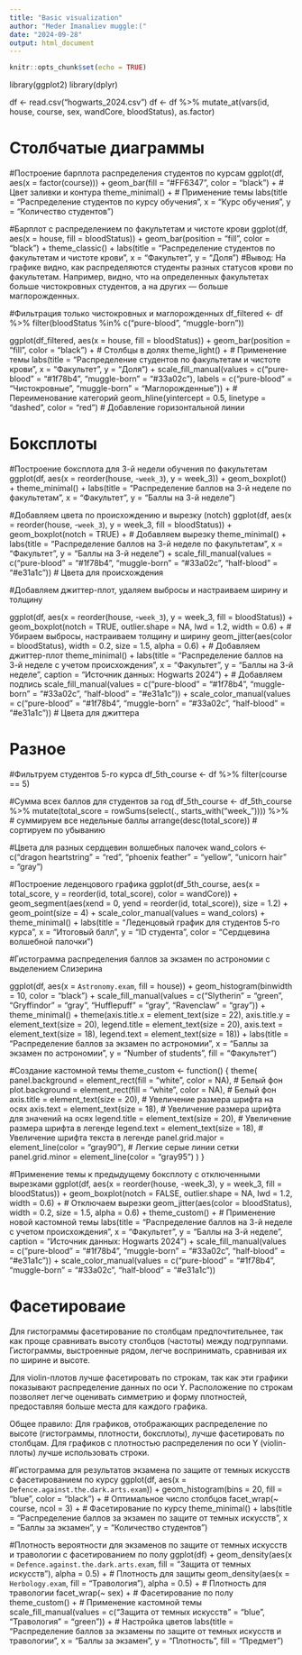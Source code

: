```yaml
---
title: "Basic visualization"
author: "Meder Imanaliev muggle:("
date: "2024-09-28"
output: html_document
---
```


```r
knitr::opts_chunk$set(echo = TRUE)
```


library(ggplot2)
library(dplyr)


df <- read.csv("hogwarts_2024.csv")
df <- df %>%
  mutate_at(vars(id, house, course, sex, wandCore, bloodStatus), as.factor)

# Столбчатые диаграммы

#Построение барплота распределения студентов по курсам
ggplot(df, aes(x = factor(course))) +
  geom_bar(fill = "#FF6347", color = "black") + # Цвет заливки и контура
  theme_minimal() + # Применение темы
  labs(title = "Распределение студентов по курсу обучения",
       x = "Курс обучения", 
       y = "Количество студентов")

#Барплот с распределением по факультетам и чистоте крови
ggplot(df, aes(x = house, fill = bloodStatus)) +
  geom_bar(position = "fill", color = "black") + 
  theme_classic() + 
  labs(title = "Распределение студентов по факультетам и чистоте крови",
       x = "Факультет", 
       y = "Доля")
#Вывод:
На графике видно, как распределяются студенты разных статусов крови по факультетам. Например, видно, что на определенных факультетах больше чистокровных студентов, а на других — больше маглорожденных.


#Фильтрация только чистокровных и маглорожденных
df_filtered <- df %>%
  filter(bloodStatus %in% c("pure-blood", "muggle-born"))


ggplot(df_filtered, aes(x = house, fill = bloodStatus)) +
  geom_bar(position = "fill", color = "black") + # Столбцы в долях
  theme_light() + # Применение темы
  labs(title = "Распределение студентов по факультетам и чистоте крови",
       x = "Факультет", 
       y = "Доля") +
  scale_fill_manual(values = c("pure-blood" = "#1f78b4", "muggle-born" = "#33a02c"), 
                    labels = c("pure-blood" = "Чистокровные", "muggle-born" = "Маглорожденные")) + # Переименование категорий
  geom_hline(yintercept = 0.5, linetype = "dashed", color = "red") # Добавление горизонтальной линии
  
# Боксплоты

#Построение боксплота для 3-й недели обучения по факультетам
ggplot(df, aes(x = reorder(house, -`week_3`), y = week_3)) +
  geom_boxplot() +
  theme_minimal() +
  labs(title = "Распределение баллов на 3-й неделе по факультетам",
       x = "Факультет", 
       y = "Баллы на 3-й неделе")
       
#Добавляем цвета по происхождению и вырезку (notch)
ggplot(df, aes(x = reorder(house, -`week_3`), y = week_3, fill = bloodStatus)) +
  geom_boxplot(notch = TRUE) + # Добавляем вырезку
  theme_minimal() +
  labs(title = "Распределение баллов на 3-й неделе по факультетам",
       x = "Факультет", 
       y = "Баллы на 3-й неделе") +
  scale_fill_manual(values = c("pure-blood" = "#1f78b4", "muggle-born" = "#33a02c", "half-blood" = "#e31a1c")) # Цвета для происхождения
  
#Добавляем джиттер-плот, удаляем выбросы и настраиваем ширину и толщину

ggplot(df, aes(x = reorder(house, -`week_3`), y = week_3, fill = bloodStatus)) +
  geom_boxplot(notch = TRUE, outlier.shape = NA, lwd = 1.2, width = 0.6) + # Убираем выбросы, настраиваем толщину и ширину
  geom_jitter(aes(color = bloodStatus), width = 0.2, size = 1.5, alpha = 0.6) + # Добавляем джиттер-плот
  theme_minimal() +
  labs(title = "Распределение баллов на 3-й неделе с учетом происхождения",
       x = "Факультет", 
       y = "Баллы на 3-й неделе",
       caption = "Источник данных: Hogwarts 2024") + # Добавляем подпись
  scale_fill_manual(values = c("pure-blood" = "#1f78b4", "muggle-born" = "#33a02c", "half-blood" = "#e31a1c")) +
  scale_color_manual(values = c("pure-blood" = "#1f78b4", "muggle-born" = "#33a02c", "half-blood" = "#e31a1c")) # Цвета для джиттера

# Разное

#Фильтруем студентов 5-го курса
df_5th_course <- df %>% filter(course == 5)

#Сумма всех баллов для студентов за год
df_5th_course <- df_5th_course %>%
  mutate(total_score = rowSums(select(., starts_with("week_")))) %>% # суммируем все недельные баллы
  arrange(desc(total_score)) # сортируем по убыванию

#Цвета для разных сердцевин волшебных палочек
wand_colors <- c("dragon heartstring" = "red", "phoenix feather" = "yellow", "unicorn hair" = "gray")

#Построение леденцового графика
ggplot(df_5th_course, aes(x = total_score, y = reorder(id, total_score), color = wandCore)) +
  geom_segment(aes(xend = 0, yend = reorder(id, total_score)), size = 1.2) +
  geom_point(size = 4) +
  scale_color_manual(values = wand_colors) +
  theme_minimal() +
  labs(title = "Леденцовый график для студентов 5-го курса",
       x = "Итоговый балл",
       y = "ID студента",
       color = "Сердцевина волшебной палочки")

#Гистограмма распределения баллов за экзамен по астрономии с выделением Слизерина

ggplot(df, aes(x = `Astronomy.exam`, fill = house)) +
  geom_histogram(binwidth = 10, color = "black") +
  scale_fill_manual(values = c("Slytherin" = "green", "Gryffindor" = "gray", "Hufflepuff" = "gray", "Ravenclaw" = "gray")) +
  theme_minimal() +
  theme(axis.title.x = element_text(size = 22),
        axis.title.y = element_text(size = 20),
        legend.title = element_text(size = 20),
        axis.text = element_text(size = 18),
        legend.text = element_text(size = 18)) +
  labs(title = "Распределение баллов за экзамен по астрономии",
       x = "Баллы за экзамен по астрономии",
       y = "Number of students",
       fill = "Факультет")


#Создание кастомной темы
theme_custom <- function() {
  theme(
    panel.background = element_rect(fill = "white", color = NA), # Белый фон
    plot.background = element_rect(fill = "white", color = NA),  # Белый фон
    axis.title = element_text(size = 20),  # Увеличение размера шрифта на осях
    axis.text = element_text(size = 18),   # Увеличение размера шрифта для значений на осях
    legend.title = element_text(size = 20), # Увеличение размера шрифта в легенде
    legend.text = element_text(size = 18),  # Увеличение шрифта текста в легенде
    panel.grid.major = element_line(color = "gray90"), # Легкие серые линии сетки
    panel.grid.minor = element_line(color = "gray95")
  )
}

#Применение темы к предыдущему боксплоту с отключенными вырезками
ggplot(df, aes(x = reorder(house, -week_3), y = week_3, fill = bloodStatus)) +
  geom_boxplot(notch = FALSE, outlier.shape = NA, lwd = 1.2, width = 0.6) + # Отключаем вырезки
  geom_jitter(aes(color = bloodStatus), width = 0.2, size = 1.5, alpha = 0.6) +
  theme_custom() + # Применение новой кастомной темы
  labs(title = "Распределение баллов на 3-й неделе с учетом происхождения",
       x = "Факультет", 
       y = "Баллы на 3-й неделе",
       caption = "Источник данных: Hogwarts 2024") +
  scale_fill_manual(values = c("pure-blood" = "#1f78b4", "muggle-born" = "#33a02c", "half-blood" = "#e31a1c")) +
  scale_color_manual(values = c("pure-blood" = "#1f78b4", "muggle-born" = "#33a02c", "half-blood" = "#e31a1c"))


# Фасетироваие

Для гистограммы фасетирование по столбцам предпочтительнее, так как проще сравнивать высоту столбцов (частоты) между подгруппами. Гистограммы, выстроенные рядом, легче воспринимать, сравнивая их по ширине и высоте.

Для violin-плотов лучше фасетировать по строкам, так как эти графики показывают распределение данных по оси Y. Расположение по строкам позволяет легче оценивать симметрию и форму плотностей, предоставляя больше места для каждого графика.

Общее правило: Для графиков, отображающих распределение по высоте (гистограммы, плотности, боксплоты), лучше фасетировать по столбцам. Для графиков с плотностью распределения по оси Y (violin-плоты) лучше использовать строки.

#Гистограмма для результатов экзамена по защите от темных искусств с фасетированием по курсу
ggplot(df, aes(x = `Defence.against.the.dark.arts.exam`)) +
  geom_histogram(bins = 20, fill = "blue", color = "black") + # Оптимальное число столбцов
  facet_wrap(~ course, ncol = 3) + # Фасетирование по курсу
  theme_minimal() +
  labs(title = "Распределение баллов за экзамен по защите от темных искусств",
       x = "Баллы за экзамен",
       y = "Количество студентов")

#Плотность вероятности для экзаменов по защите от темных искусств и травологии с фасетированием по полу
ggplot(df) +
  geom_density(aes(x = `Defence.against.the.dark.arts.exam`, fill = "Защита от темных искусств"), alpha = 0.5) + # Плотность для защиты
  geom_density(aes(x = `Herbology.exam`, fill = "Травология"), alpha = 0.5) + # Плотность для травологии
  facet_wrap(~ sex) + # Фасетирование по полу
  theme_custom() + # Применение кастомной темы
  scale_fill_manual(values = c("Защита от темных искусств" = "blue", "Травология" = "green")) + # Настройка цветов
  labs(title = "Распределение баллов за экзамены по защите от темных искусств и травологии",
       x = "Баллы за экзамен",
       y = "Плотность",
       fill = "Предмет")


